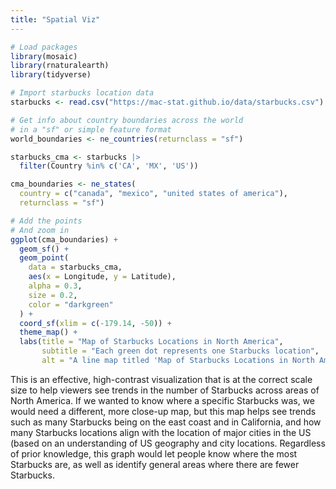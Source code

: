 ```yaml
---
title: "Spatial Viz"
---
```



```r

# Load packages
library(mosaic)
library(rnaturalearth)
library(tidyverse)

# Import starbucks location data
starbucks <- read.csv("https://mac-stat.github.io/data/starbucks.csv")

# Get info about country boundaries across the world
# in a "sf" or simple feature format
world_boundaries <- ne_countries(returnclass = "sf")
```


```r

starbucks_cma <- starbucks |> 
  filter(Country %in% c('CA', 'MX', 'US'))

cma_boundaries <- ne_states(
  country = c("canada", "mexico", "united states of america"),
  returnclass = "sf")

# Add the points
# And zoom in
ggplot(cma_boundaries) + 
  geom_sf() + 
  geom_point(
    data = starbucks_cma,
    aes(x = Longitude, y = Latitude),
    alpha = 0.3,
    size = 0.2,
    color = "darkgreen"
  ) +
  coord_sf(xlim = c(-179.14, -50)) +
  theme_map() +
  labs(title = "Map of Starbucks Locations in North America",
       subtitle = "Each green dot represents one Starbucks location",
       alt = "A line map titled 'Map of Starbucks Locations in North America' of the United States, Canada, and Mexico, with green dots across it, each representing a Starbucks location. There is a concentration of Starbucks on the east coast of the US, as well as several clusters along the west coast. Ther is a correlation between the locations of major cities in the US and Starbucks location clusters on the map. There are the most Starbucks in the US, with generally lower densities in Mexico and Canada.")

```

This is an effective, high-contrast visualization that is at the correct scale size to help viewers see trends in the number of Starbucks across areas of North America. If we wanted to know where a specific Starbucks was, we would need a different, more close-up map, but this map helps see trends such as many Starbucks being on the east coast and in California, and how many Starbucks locations align with the location of major cities in the US (based on an understanding of US geography and city locations. Regardless of prior knowledge, this graph would let people know where the most Starbucks are, as well as identify general areas where there are fewer Starbucks.
